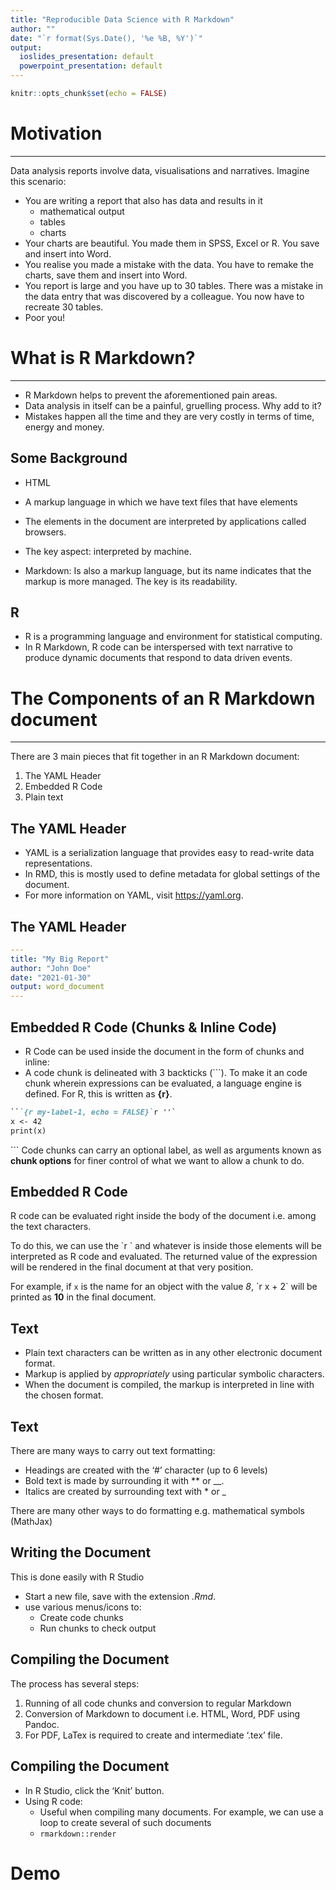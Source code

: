 ```yaml
---
title: "Reproducible Data Science with R Markdown"
author: ""
date: "`r format(Sys.Date(), '%e %B, %Y')`"
output:
  ioslides_presentation: default
  powerpoint_presentation: default
---
```


```r
knitr::opts_chunk$set(echo = FALSE)
```

# Motivation

--- 

Data analysis reports involve data, visualisations and narratives. Imagine this scenario:

- You are writing a report that also has data and results in it
  + mathematical output
  + tables
  + charts
- Your charts are beautiful. You made them in SPSS, Excel or R. You save and insert into Word.
- You realise you made a mistake with the data. You have to remake the charts, save them and insert into Word.
- You report is large and you have up to 30 tables. There was a mistake in the data entry that was discovered by a colleague. You now have to recreate 30 tables. 
- Poor you!

# What is R Markdown?

--- 

- R Markdown helps to prevent the aforementioned pain areas.
- Data analysis in itself can be a painful, gruelling process. Why add to it?
- Mistakes happen all the time and they are very costly in terms of time, energy and money.

## Some Background
- HTML
+ A markup language in which we have text files that have elements
+ The elements in the document are interpreted by applications called browsers.
+ The key aspect: interpreted by machine.

- Markdown:
Is also a markup language, but its name indicates that the markup is more managed.
The key is its readability.

## R
- R is a programming language and environment for statistical computing.
- In R Markdown, R code can be interspersed with text narrative to produce dynamic documents that respond to data driven events.

# The Components of an R Markdown document

---

There are 3 main pieces that fit together in an R Markdown document:

1. The YAML Header
2. Embedded R Code
3. Plain text

## The YAML Header
- YAML is a serialization language that provides easy to read-write data representations.
- In RMD, this is mostly used to define metadata for global settings of the document.
- For more information on YAML, visit <https://yaml.org>.

## The YAML Header

```yaml
---
title: "My Big Report"
author: "John Doe"
date: "2021-01-30"
output: word_document
---
```

## Embedded R Code (Chunks & Inline Code)
- R Code can be used inside the document in the form of chunks and inline:
- A code chunk is delineated with 3 backticks (```). To make it an code chunk wherein expressions can be evaluated, a language engine is defined. For R, this is written as __{r}__.

```md
```{r my-label-1, echo = FALSE}`r ''`
x <- 42
print(x)
```
```
Code chunks can carry an optional label, as well as arguments known as **chunk options** for finer control of what we want to allow a chunk to do.

## Embedded R Code

R code can be evaluated right inside the body of the document i.e. among the text characters.

To do this, we can use the \`r\ \` and whatever is inside those elements will be interpreted as R code and evaluated. The returned value of the expression will be rendered in the final document at that very position.

For example, if `x` is the name for an object with the value *8*, \`r\ x + 2\` will be printed as **10** in the final document.

## Text

- Plain text characters can be written as in any other electronic document format.
- Markup is applied by *appropriately* using particular symbolic characters.
- When the document is compiled, the markup is interpreted in line with the chosen format.

## Text

There are many ways to carry out text formatting:

- Headings are created with the '#' character (up to 6 levels)
- Bold text is made by surrounding it with ** or __.
- Italics are created by surrounding text with * or _

There are many other ways to do formatting e.g. mathematical symbols (MathJax)

## Writing the Document

This is done easily with R Studio

- Start a new file, save with the extension *.Rmd*.
- use various menus/icons to:
  + Create code chunks
  + Run chunks to check output

## Compiling the Document
The process has several steps:

1. Running of all code chunks and conversion to regular Markdown
2. Conversion of Markdown to document i.e. HTML, Word, PDF using Pandoc.
3. For PDF, LaTex is required to create and intermediate '.tex' file.

## Compiling the Document
- In R Studio, click the 'Knit' button.
- Using R code:
  + Useful when compiling many documents. For example, we can use a loop to create several of such documents
  + `rmarkdown::render`

<!-- ## Collaboration: Role of Version Control -->
<!-- - To collaborate effectively, we need version control software. This is the role played by Git. -->
<!-- - Git takes snapshots of the history of changes made in a source file. -->
<!-- - Multiple collaborators can seamlessly make changes to a source file, especially when a good workflow is used. -->

# Demo